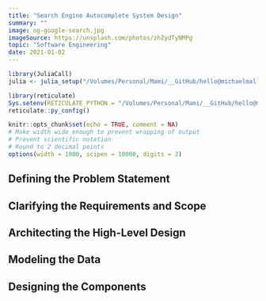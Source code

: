 ```yaml
---
title: "Search Engine Autocomplete System Design"
summary: ""
image: og-google-search.jpg
imageSource: https://unsplash.com/photos/zhZydTyNMPg
topic: "Software Engineering"
date: 2021-01-02
---
```


```r
library(JuliaCall)
julia <- julia_setup("/Volumes/Personal/Mami/__GitHub/hello@michaelmallari.com/michaelmallari.github.io/juliaenv/v1.5.0/bin/")

library(reticulate)
Sys.setenv(RETICULATE_PYTHON = "/Volumes/Personal/Mami/__GitHub/hello@michaelmallari.com/michaelmallari.github.io/pythonenv/bin/python")
reticulate::py_config()

knitr::opts_chunk$set(echo = TRUE, comment = NA)
# Make width wide enough to prevent wrapping of output
# Prevent scientific notation
# Round to 2 decimal points
options(width = 1000, scipen = 10000, digits = 2)
```

## Defining the Problem Statement

## Clarifying the Requirements and Scope

## Architecting the High-Level Design

## Modeling the Data

## Designing the Components

